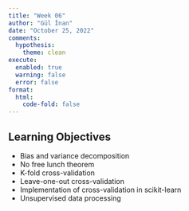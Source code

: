```yaml
---
title: "Week 06"
author: "Gül İnan"
date: "October 25, 2022"
comments:
  hypothesis: 
    theme: clean
execute: 
  enabled: true
  warning: false
  error: false
format: 
  html:
    code-fold: false
---
```


## Learning Objectives

-   Bias and variance decomposition
-   No free lunch theorem
-   K-fold cross-validation
-   Leave-one-out cross-validation
-   Implementation of cross-validation in scikit-learn
-   Unsupervised data processing








